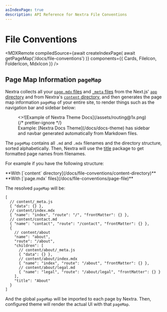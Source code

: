```yaml
---
asIndexPage: true
description: API Reference for Nextra File Conventions
---
```



# File Conventions

<MDXRemote
  compiledSource={await createIndexPage(
    await getPageMap('/docs/file-conventions')
  )}
  components={{
    Cards,
    FileIcon,
    FolderIcon,
    MdxIcon
  }}
/>

## Page Map Information `pageMap`

Nextra collects all your [`page.mdx` files](/docs/file-conventions/page-file)
and [`_meta` files](/docs/file-conventions/meta-file) from the Next.js'
[`app` directory](https://nextjs.org/docs/app/getting-started/project-structure#top-level-folders)
and from Nextra's
[`content` directory](/docs/file-conventions/content-directory), and then
generates the page map information `pageMap` of your entire site, to render
things such as the navigation bar and sidebar below:

<figure>
  <>![Example of Nextra Theme Docs](/assets/routing@1x.png)</>
  {/* prettier-ignore */}
  <figcaption>Example: [Nextra Docs Theme](/docs/docs-theme) has sidebar and navbar generated automatically from Markdown files.</figcaption>
</figure>

The `pageMap` contains all `.md` and `.mdx` filenames and the directory
structure, sorted alphabetically. Then, Nextra will use the
[title](https://github.com/vercel/title) package to get formatted page names
from filenames.

For example if you have the following structure:

<FileTree>
  **With [`content` directory](/docs/file-conventions/content-directory)**
  <FileTree.Folder name="app" defaultOpen>
    <FileTree.Folder name="[[...mdxPath]]" defaultOpen>
      <FileTree.File name="page.jsx" />
    </FileTree.Folder>
    <FileTree.File name="layout.jsx" />
  </FileTree.Folder>
  <FileTree.Folder name="content" defaultOpen active>
    <FileTree.Folder name="about" defaultOpen>
      <FileTree.File name="_meta.js" />
      <FileTree.File name="index.mdx" />
      <FileTree.File name="legal.md" />
    </FileTree.Folder>
    <FileTree.File name="_meta.js" />
    <FileTree.File name="contact.md" />
    <FileTree.File name="index.mdx" />
  </FileTree.Folder>
</FileTree>

<FileTree>
  **With [`page.mdx` files](/docs/file-conventions/page-file)**
  <FileTree.Folder name="app" defaultOpen>
    <FileTree.Folder name="about" defaultOpen>
      <FileTree.Folder name="legal" defaultOpen>
        <FileTree.File name="page.md" active />
      </FileTree.Folder>
      <FileTree.File name="_meta.js" />
      <FileTree.File name="page.mdx" active />
    </FileTree.Folder>
    <FileTree.Folder name="contact" defaultOpen>
      <FileTree.File name="page.md" active />
    </FileTree.Folder>
    <FileTree.File name="_meta.js" />
    <FileTree.File name="layout.jsx" />
    <FileTree.File name="page.mdx" active />
  </FileTree.Folder>
</FileTree>

The resolved `pageMap` will be:

```jsonc filename="pageMap"
[
  // content/_meta.js
  { "data": {} },
  // content/index.mdx
  { "name": "index", "route": "/", "frontMatter": {} },
  // content/contact.md
  { "name": "contact", "route": "/contact", "frontMatter": {} },
  {
    // content/about
    "name": "about",
    "route": "/about",
    "children": [
      // content/about/_meta.js
      { "data": {} },
      // content/about/index.mdx
      { "name": "index", "route": "/about", "frontMatter": {} },
      // content/about/legal.md
      { "name": "legal", "route": "/about/legal", "frontMatter": {} }
    ],
    "title": "About"
  }
]
```

And the global `pageMap` will be imported to each page by Nextra. Then,
configured theme will render the actual UI with that `pageMap`.

